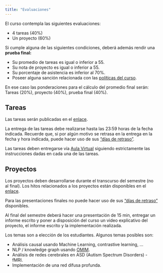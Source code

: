 ```yaml
---
title: "Evaluaciones"
---
```


El curso contempla las siguientes evaluaciones:

-   4 tareas (40%)
-   Un proyecto (60%)

[Si cumple alguna de las siguientes condiciones, deberá además rendir una <strong>prueba final:</strong>]{.my-red}

-   Su promedio de tareas es igual o inferior a 55.
-   Su nota de proyecto es igual o inferior a 55.
-   Su porcentaje de asistencia es inferior al 70%.
-   Poseer alguna sanción relacionada con las [políticas del curso](course-syllabus.html).

En ese caso las ponderaciones para el cálculo del promedio final serán: Tareas (20%), proyecto (40%), prueba final (40%).

## Tareas

Las tareas serán publicadas en el [enlace](index.html).

La entrega de las tareas debe realizarse hasta las 23:59 horas de la fecha indicada. Recuerde que, si por algún motivo se retrasa en la entrega en la fecha y hora indicada, puede hacer uso de sus ["días de retraso"](course-syllabus.html#entregas-tardias).

Las tareas deben entregarse vía [Aula Virtual](https://aula.usm.cl/) siguiendo estrictamente las instrucciones dadas en cada una de las tareas.

## Proyectos

Los proyectos deben desarrollarse durante el transcurso del semestre (no al final). Los hitos relacionados a los proyectos están disponibles en el [enlace](index.html).

Para las presentaciones finales no puede hacer uso de sus ["días de retraso"](course-syllabus.html) disponibles.

Al final del semestre deberá hacer una presentación de 15 min, entregar un informe escrito y poner a disposición del curso un video explicativo del proyecto, el informe escrito y la implementación realizada.

Los temas son a elección de los estudiantes. Algunos temas posibles son:

-   Análisis causal usando Machine Learning, contrastive learning, ...
-   NLP / knowledge graph usando [OMIM](https://www.omim.org/).
-   Análisis de redes cerebrales en ASD (Autism Spectrum Disorders) - fMRI.
-   Implementación de una red difusa profunda.